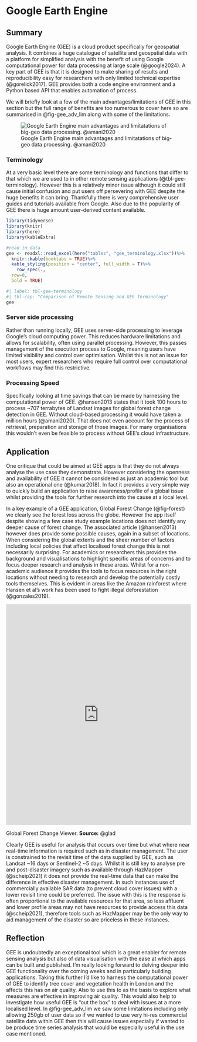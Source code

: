 # Google Earth Engine

## Summary {#sec-5-summary}

Google Earth Engine (GEE) is a cloud product specifically for geospatial analysis. It combines a huge catalogue of satellite and geospatial data with a platform for simplified analysis with the benefit of using Google computational power for data processing at large scale (@google2024). A key part of GEE is that it is designed to make sharing of results and reproducibility easy for researchers with only limited technical expertise (@gorelick2017). GEE provides both a code engine environment and a Python based API that enables automation of process.

We will briefly look at a few of the main advantages/limitations of GEE in this section but the full range of benefits are too numerous to cover here so are summarised in @fig-gee_adv_lim along with some of the limitations.

![Google Earth Engine main advantages and limitatations of big-geo data processing. @amani2020](images/gee_advantages_limitations.png){#fig-gee_adv_lim fig-align="center"}

### Terminology {#sec-5-terminology}

At a very basic level there are some terminology and functions that differ to that which we are used to in other remote sensing applications (@tbl-gee-terminology). However this is a relatively minor issue although it could still cause initial confusion and put users off persevering with GEE despite the huge benefits it can bring. Thankfully there is very comprehensive user guides and tutorials available from Google. Also due to the popularity of GEE there is huge amount user-derived content available.

```r
library(tidyverse)
library(knitr)
library(here)
library(kableExtra)

#read in data
gee <- readxl::read_excel(here("tables", "gee_terminology.xlsx"))%>% 
  knitr::kable(booktabs = TRUE)%>% 
  kable_styling(position = "center", full_width = T)%>%
    row_spec(.,
  row=0,
  bold = TRUE)
```

```r
#| label: tbl-gee-terminology
#| tbl-cap: "Comparison of Remote Sensing and GEE Terminology"
gee
```

### Server side processing {#sec-5-ssprocessing}

Rather than running locally, GEE uses server-side processing to leverage Google's cloud computing power. This reduces hardware limitations and allows for scalability, often using parallel processing. However, this passes management of the execution process to Google, meaning users have limited visibility and control over optimisation. Whilst this is not an issue for most users, expert researchers who require full control over computational workflows may find this restrictive.

### Processing Speed {#sec-5-speed}

Specifically looking at time savings that can be made by harnessing the computational power of GEE. @hansen2013 states that it took 100 hours to process \~707 terrabytes of Landsat images for global forest change detection in GEE. Without cloud-based processing it would have taken a million hours (@amani2020). That does not even account for the process of retrieval, preparation and storage of those images. For many organisations this wouldn't even be feasible to process without GEE's cloud infrastructure.

## Application {#sec-5-application}

One critique that could be aimed at GEE apps is that they do not always analyse the use case they demonstrate. However considering the openness and availability of GEE it cannot be considered as just an academic tool but also an operational one (@kumar2018). In fact it provides a very simple way to quickly build an application to raise awareness/profile of a global issue whilst providing the tools for further research into the cause at a local level.

In a key example of a GEE application, Global Forest Change (@fig-forest) we clearly see the forest loss across the globe. However the app itself despite showing a few case study example locations does not identify any deeper cause of forest change. The associated article (@hansen2013) however does provide some possible causes, again in a subset of locations. When considering the global extents and the sheer number of factors including local policies that affect localised forest change this is not necessarily surprising. For academics or researchers this provides the background and visualisations to highlight specific areas of concerns and to focus deeper research and analysis in these areas. Whilst for a non-academic audience it provides the tools to focus resources in the right locations without needing to research and develop the potentially costly tools themselves. This is evident in areas like the Amazon rainforest where Hansen et al's work has been used to fight illegal deforestation (@gonzales2019).

::: {#fig-forest fig-width="100%"}
::: iframe
<iframe src="https://glad.earthengine.app/view/global-forest-change#bl=off;old=off;dl=1;lon=20;lat=10;zoom=3;;" width="100%" height="600" style="border: none;">

</iframe>
:::

Global Forest Change Viewer. **Source:** @glad
:::

Clearly GEE is useful for analysis that occurs over time but what where near real-time information is required such as in disaster management. The user is constrained to the revisit time of the data supplied by GEE, such as Landsat \~16 days or Sentinel-2 \~5 days. Whilst it is still key to analyse pre and post-disaster imagery such as available through HazMapper (@scheip2021) it does not provide the real-time data that can make the difference in effective disaster management. In such instances use of commercially available SAR data (to prevent cloud cover issues) with a lower revisit time could be preferred. The issue with this is the response is often proportional to the available resources for that area, so less affluent and lower profile areas may not have resources to provide access this data (@scheip2021), therefore tools such as HazMapper may be the only way to aid management of the disaster so are priceless in these instances.

## Reflection {#sec-5-reflection}

GEE is undoubtedly an exceptional tool which is a great enabler for remote sensing analysis but also of data visualisation with the ease at which apps can be built and published. I'm really looking forward to delving deeper into GEE functionality over the coming weeks and in particularly building applications. Taking this further I'd like to harness the computational power of GEE to identify tree cover and vegetation health in London and the affects this has on air quality. Also to use this to as the basis to explore what measures are effective in improving air quality. This would also help to investigate how useful GEE is "out the box" to deal with issues at a more localised level. In @fig-gee_adv_lim we saw some limitations including only allowing 250gb of user data so if we wanted to use very hi-res commercial satellite data within GEE then this will cause issues especially if wanted to be produce time series analysis that would be especially useful in the use case mentioned.
